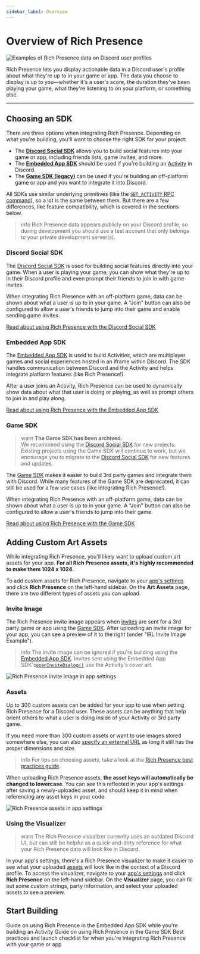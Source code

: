 ```yaml
---
sidebar_label: Overview
---
```


# Overview of Rich Presence

![Examples of Rich Presence data on Discord user profiles](rich-presence-examples.webp)

Rich Presence lets you display actionable data in a Discord user's profile about what they're up to in your game or app. The data you choose to display is up to you—whether it's a user's score, the duration they've been playing your game, what they're listening to on your platform, or something else.

---

## Choosing an SDK

There are three options when integrating Rich Presence. Depending on what you're building, you'll want to choose the right SDK for your project:

- The **[Discord Social SDK](#DOCS_RICH_PRESENCE_OVERVIEW/discord-social-sdk)** allows you to build social features into your game or app, including friends lists, game invites, and more.
- The **[Embedded App SDK](#DOCS_RICH_PRESENCE_OVERVIEW/embedded-app-sdk)** should be used if you're building an [Activity](#DOCS_ACTIVITIES_OVERVIEW) in Discord.
- The **[Game SDK (legacy)](#DOCS_RICH_PRESENCE_OVERVIEW/game-sdk)** can be used if you're building an off-platform game or app and you want to integrate it into Discord.

All SDKs use similar underlying primitives (like the [`SET_ACTIVITY` RPC command](#DOCS_TOPICS_RPC/setactivity)), so a lot is the same between them. But there are a few differences, like feature compatibility, which is covered in the sections below.

> info 
> Rich Presence data appears publicly on your Discord profile, so during development you should use a test account that only belongs to your private development server(s).

### Discord Social SDK

The [Discord Social SDK](#DOCS_DISCORD_SOCIAL_SDK_OVERVIEW) is used for building social features directly into your game. When a user is playing your game, you can show what they're up to in their Discord profile and even prompt their friends to join in with game invites.

When integrating Rich Presence with an off-platform game, data can be shown about what a user is up to in your game. A "Join" button can also be configured to allow a user's friends to jump into their game and enable sending game invites.

[Read about using Rich Presence with the Discord Social SDK](#DOCS_RICH_PRESENCE_USING_WITH_THE_DISCORD_SOCIAL_SDK)

### Embedded App SDK

The [Embedded App SDK](#DOCS_DEVELOPER_TOOLS_EMBEDDED_APP_SDK) is used to build Activities, which are multiplayer games and social experiences hosted in an iframe within Discord. The SDK handles communication between Discord and the Activity and helps integrate platform features (like Rich Presence!).

After a user joins an Activity, Rich Presence can be used to dynamically show data about what that user is doing or playing, as well as prompt others to join in and play along.

[Read about using Rich Presence with the Embedded App SDK](#DOCS_RICH_PRESENCE_USING_WITH_THE_EMBEDDED_APP_SDK)

### Game SDK

> warn
> **The Game SDK has been archived.**<br />We recommend using the [Discord Social SDK](#DOCS_DISCORD_SOCIAL_SDK_OVERVIEW) for new projects. <br />Existing projects using the Game SDK will continue to work, but we encourage you to migrate to the [Discord Social SDK](#DOCS_DISCORD_SOCIAL_SDK_OVERVIEW) for new features and updates.

The [Game SDK](#DOCS_DEVELOPER_TOOLS_GAME_SDK) makes it easier to build 3rd party games and integrate them with Discord. While many features of the Game SDK are deprecated, it can still be used for a few use cases (like integrating Rich Presence!).

When integrating Rich Presence with an off-platform game, data can be shown about what a user is up to in your game. A "Join" button can also be configured to allow a user's friends to jump into their game.

[Read about using Rich Presence with the Game SDK](#DOCS_RICH_PRESENCE_USING_WITH_THE_GAME_SDK)

## Adding Custom Art Assets

While integrating Rich Presence, you'll likely want to upload custom art assets for your app. **For all Rich Presence assets, it's highly recommended to make them 1024 x 1024**.

To add custom assets for Rich Presence, navigate to your [app's settings](https://discord.com/developers/applications) and click **Rich Presence** on the left-hand sidebar. On the **Art Assets** page, there are two different types of assets you can upload. 

### Invite Image

The Rich Presence invite image appears when [invites](#DOCS_DEVELOPER_TOOLS_GAME_SDK/sendinvite) are sent for a 3rd party game or app using the [Game SDK](#DOCS_RICH_PRESENCE_OVERVIEW/game-sdk). After uploading an invite image for your app, you can see a preview of it to the right (under "IRL Invite Image Example").

> info 
> The invite image can be ignored if you're building using the [Embedded App SDK](#DOCS_RICH_PRESENCE_OVERVIEW/embedded-app-sdk). Invites sent using the Embedded App SDK's[`openInviteDialog()`](#DOCS_DEVELOPER_TOOLS_EMBEDDED_APP_SDK/openinvitedialog) use the Activity's cover art.

![Rich Presence invite image in app settings](rich-presence-invite-image.webp)

### Assets

Up to 300 custom assets can be added for your app to use when setting Rich Presence for a Discord user. These assets can be anything that help orient others to what a user is doing inside of your Activity or 3rd party game.

If you need more than 300 custom assets or want to use images stored somewhere else, you can also [specify an external URL](#DOCS_EVENTS_GATEWAY_EVENTS/activity-object-activity-asset-image) as long it still has the proper dimensions and size.

> info
> For tips on choosing assets, take a look at the [Rich Presence best practices guide](#DOCS_RICH_PRESENCE_BEST_PRACTICES/have-interesting-expressive-art).

When uploading Rich Presence assets, **the asset keys will automatically be changed to lowercase**. You can see this reflected in your app's settings after saving a newly-uploaded asset, and should keep it in mind when referencing any asset keys in your code.

![Rich Presence assets in app settings](rich-presence-asset-images.webp)

### Using the Visualizer

> warn
> The Rich Presence visualizer currently uses an outdated Discord UI, but can still be helpful as a quick-and-dirty reference for what your Rich Presence data will look like in Discord. 

In your app's settings, there's a Rich Presence visualizer to make it easier to see what your uploaded [assets](#DOCS_RICH_PRESENCE_OVERVIEW/assets) will look like in the context of a Discord profile. To access the visualizer, navigate to your [app's settings](https://discord.com/developers/applications) and click **Rich Presence** on the left-hand sidebar. On the **Visualizer** page, you can fill out some custom strings, party information, and select your uploaded assets to see a preview.

## Start Building

<Container>
  <Card title="Using Rich Presence with the Embedded App SDK" link="#DOCS_RICH_PRESENCE_USING_WITH_THE_EMBEDDED_APP_SDK">
    Guide on using Rich Presence in the Embedded App SDK while you're building an Activity
  </Card>
  <Card title="Using Rich Presence with the Game SDK" link="#DOCS_RICH_PRESENCE_USING_WITH_THE_GAME_SDK">
    Guide on using Rich Presence in the Game SDK
  </Card>
  <Card title="Designing your Data for Rich Presence" link="#DOCS_RICH_PRESENCE_BEST_PRACTICES">
    Best practices and launch checklist for when you're integrating Rich Presence with your game or app
  </Card>
</Container>